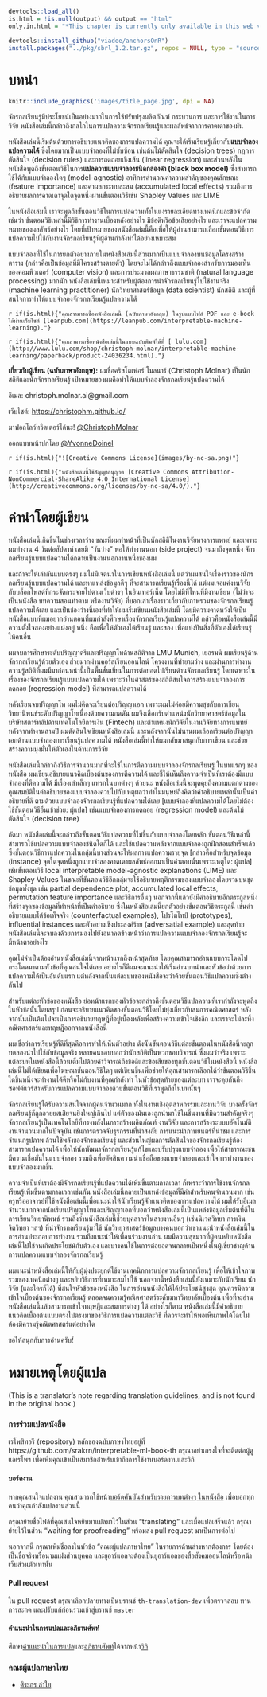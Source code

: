 ```r
devtools::load_all()
is.html = !is.null(output) && output == "html"
only.in.html = "*This chapter is currently only available in this web version. ebook and print will follow.*"

devtools::install_github("viadee/anchorsOnR")
install.packages("../pkg/sbrl_1.2.tar.gz", repos = NULL, type = "source")
```


# บทนำ {.unnumbered}
```r
knitr::include_graphics('images/title_page.jpg', dpi = NA)
```

จักรกลเรียนรู้มีประโยชน์เป็นอย่างมากในการใช้ปรับปรุงผลิตภัณฑ์ กระบวนการ และการใช้งานในการวิจัย
หนังสือเล่มนี้กล่าวถึงกลไกในการแปลความจักรกลเรียนรู้และผลลัพธ์จากการคาดเดาของมัน

หนังสือเล่มนี้เริ่มต้นด้วยการอธิบายแนวคิดของการแปลความได้ คุณจะได้เริ่มเรียนรู้เกี่ยวกับ**แบบจำลองแปลความได้** ซึ่งโดยมากเป็นแบบจำลองที่ไม่ซับซ้อน เช่นต้นไม้ตัดสินใจ (decision trees) กฎการตัดสินใจ (decision rules) และการถดถอยเชิงเส้น (linear regression)
และส่วนหลังในหนังสือพูดถึงขั้นตอนวิธีในการ**แปลความแบบจำลองชนิดกล่องดำ (black box model)** ซึ่งสามารถใช้ได้กับแบบจำลองใดๆ (model-agnostic) อาทิการคำนวณค่าความสำคัญของคุณลักษณะ (feature importance) และค่าผลกระทบสะสม (accumulated local effects) รวมถึงการอธิบายผลการคาดเดาจุดใดจุดหนึ่งผ่านขั้นตอนวิธีเช่น Shapley Values และ LIME

ในหนังสือเล่มนี้ เราจะพูดถึงขั้นตอนวิธีในการแปลความทั้งในแง่รายละเอียดทางเทคนิกและข้อจำกัด เช่นว่า
ขั้นตอนวิธีเหล่านี้มีวิธีการทำงานเบื้องหลังอย่างไร
มีข้อดีหรือข้อเสียอย่างไร
และเราจะแปลความหมายของผลลัพธ์อย่างไร
โดยที่เป้าหมายของหนังสือเล่มนี้คือเพื่อให้ผู้อ่านสามารถเลือกขั้นตอนวิธีการแปลความไปใช้กับงานจักรกลเรียนรู้ที่ผู้อ่านกำลังทำได้อย่างเหมาะสม

แบบจำลองที่ใช้ในการยกตัวอย่างภายในหนังสือเล่มนี้ส่วนมากเป็นแบบจำลองบนข้อมูลโครงสร้างตาราง (กล่าวคือเป็นข้อมูลที่มีโครงสร้างตายตัว) โดยจะไม่ได้กล่าวถึงแบบจำลองสำหรับการมองเห็นของคอมพิวเตอร์ (computer vision) และการประมวลผลภาษาธรรมชาติ (natural language processing) มากนัก
หนังสือเล่มนี้เหมาะสำหรับผู้ต้องการนำจักรกลเรียนรู้ไปใช้งานจริง (machine learning practitioner) นักวิทยาศาสตร์ข้อมูล (data scientist) นักสถิติ และผู้ที่สนใจการทำให้แบบจำลองจักรกลเรียนรู้แปลความไดั


`r if(is.html){"คุณสาามารถซื้อหนังสือเล่มนี้ (ฉบับภาษาอังกฤษ) ในรูปแบบไฟล์ PDF และ e-book ได้ผ่านเว็บไซต์ [leanpub.com](https://leanpub.com/interpretable-machine-learning)."}`

`r if(is.html){"คุณสามารถซื้อหนังสือเล่มนี้ในแบบฉบับพิมพ์ได้ที่ [ lulu.com](http://www.lulu.com/shop/christoph-molnar/interpretable-machine-learning/paperback/product-24036234.html)."}`

**เกี่ยวกับผู้เขียน (ฉบับภาษาอังกฤษ):** ผมชื่อคริสโตเฟอร์ โมลนาร์ (Christoph Molnar) เป็นนักสถิติและนักจักรกลเรียนรู้
เป้าหมายของผมคือทำให้แบบจำลองจักรกลเรียนรู้แปลความได้

อีเมล: christoph.molnar.ai@gmail.com

เว็บไซต์: [https://christophm.github.io/](https://christophm.github.io/)

มาฟอลโลว์ทวิตเตอร์ได้นะ! [\@ChristophMolnar](https://twitter.com/ChristophMolnar)

ออกแบบหน้าปกโดย [\@YvonneDoinel](https://twitter.com/YvonneDoinel)


`r if(is.html){"![Creative Commons License](images/by-nc-sa.png)"}`

`r if(is.html){"หนังสือเล่มนี้ใช้สัญญาอนุญาต [Creative Commons Attribution-NonCommercial-ShareAlike 4.0 International License](http://creativecommons.org/licenses/by-nc-sa/4.0/)."}`



# คำนำโดยผู้เขียน {#preface-by-the-author .unnumbered}

หนังสือเล่มนี้เกิดขึ้นในช่วงเวลาว่าง ขณะที่ผมทำหน้าที่เป็นนักสถิติในงานวิจัยทางการแพทย์
และเพราะผมทำงาน 4 วันต่อสัปดาห์ เลยมี "วันว่าง" พอให้ทำงานนอก (side project)
จนมาถึงจุดหนึ่ง จักรกลเรียนรู้แบบแปลความได้กลายเป็นงานนอกงานหนึ่งของผม

และถ้าจะให้เล่ากันแบบตรงๆ ผมไม่มีเจตนาในการเขียนหนังสือเล่มนี้
แต่ว่าผมสนใจเรื่องราวของนักรกลเรียนรู้แบบแปลความได้ และหาแหล่งข้อมูลดีๆ ที่จะสามารถเรียนรู้เรื่องนี้ได้
แต่ผมเจอแค่งานวิจัย กับบล็อกโพสต์ที่กระจัดกระจายไปตามเว็บต่างๆ ในอินเทอร์เน็ต
โดยไม่มีที่ไหนที่มีงานเขียน (ไม่ว่าจะเป็นหนังสือ บทความสอนทำตาม หรืองานวิจัย) ที่บอกเล่าเรื่องราวเกี่ยวกับภาพรวมของจักรกลเรียนรู้แปลความได้เลย
และเป็นช่องว่างนี้เองที่ทำให้ผมเริ่มเขียนหนังสือเล่มนี้
โดยมีความคาดหวังให้เป็นหนังสือแบบที่ผมอยากอ่านตอนที่ผมกำลังศึกษาเรื่องจักรกลเรียนรู้แปลความได้
กล่าวคือหนังสือเล่มนี้มีความตั้งใจสองอย่างแฝงอยู่ หนึ่ง คือเพื่อให้ตัวเองได้เรียนรู้ และสอง เพื่อแบ่งปันสิ่งที่ตัวเองได้เรียนรู้ให้คนอื่น

<!-- เกี่ยวกับผู้เขียน -->

ผมจบการศึกษาระดับปริญญาตรีและปริญญาโทด้านสถิติจาก LMU Munich, เยอรมนี
ผมเรียนรู้ด้านจักรกลเรียนรู้ด้วยตัวเอง ส่วยมากผ่านคอร์สเรียนออนไลน์ โครงงานที่ทำยามว่าง และผ่านการทำงาน
ความรู้สถิติที่ผมมีมาก่อนหน้านี้เป็นพื้นชั้นเยี่ยมในการต่อยอดไปเรียนด้านจักรกลเรียนรู้ โดยเฉพาะในเรื่องของจักรกลเรียนรู้แบบแปลความได้
เพราะว่าในศาสตร์ของสถิติสนใจการสร้างแบบจำลองการถดถอย (regression model) ที่สามารถแปลความได้

หลังเรียนจบปริญญาโท ผมไม่คิดจะเรียนต่อปริญญาเอก เพราะผมไม่ค่อยมีความสุขกับการเขียนวิทยานิพนธ์ระดับปริญญาโทเนื่องด้วยความกดดัน
ผมจึงเลือกรับตำแหน่งนักวิทยาศาสตร์ข้อมูลในบริษัทสตาร์ทอัปด้านเทคโนโลยีการเงิน (Fintech) และตำแหน่งนักวิจัยในงานวิจัยทางการแพทย์
หลังจากทำงานสามปี ผมตัดสินใจเขียนหนังสือเล่มนี้ และหลังจากนั้นไม่นานผมเลือกเรียนต่อปริญญาเอกด้านแบบจำลองการเรียนรู้แปลความได้
หนังสือเล่มนี้ทำให้ผมกลับมาสนุกกับการเขียน และช่วยสร้างความมุ่งมั่นให้ตัวเองในด้านการวิจัย

หนังสือเล่มนี้กล่าวถึงวิธีการจำนวนมากที่จะใช้ในการตีความแบบจำลองจักรกลเรียนรู้
ในบทแรกๆ ของหนังสือ ผมเขียนอธิบายแนวคิดเบื้องต้นของการตีความได้ และชี้ให้เห็นถึงความจำเป็นที่เราต้องมีแบบจำลองที่ตีความได้
มีเรื่องเล่าเล็กๆ แทรกในบทต่างๆ ด้วยนะ
หนังสือเล่มนี้จะพูดคุยถึงความแตกต่างของคุณสมบัติในคำอธิบายของแบบจำลองควบไปกับเหตุผลว่าทำไมมนุษย์ถึงคิดว่าคำอธิบายเหล่านั้นเป็นคำอธิบายที่ดี
ตามด้วยแบบจำลองจักรกลเรียนรู้ที่แปลความได้เลย [แบบจำลองที่แปลความได้โดยไม่ต้องใช้ขั้นตอนวิธีอื่นเข้าช่วย: ผู้แปล] เช่นแบบจำลองการถดถอย (regression model) และต้นไม้ตัดสินใจ (decision tree)

ถัดมา หนังสือเล่มนี้จะกล่าวถึงขั้นตอนวิธีแปลความที่ไม่ขึ้นกับแบบจำลองโดยหลัก ขั้นตอนวิธีเหล่านี้สามารถใช้แปลความแบบจำลองชนิดใดก็ได้ และใช้แปลความหลังจากแบบจำลองถูกฝึกสอนสำเร็จแล้ว
ซึ่งขั้นตอนวิธีการแปลความในกลุ่มนี้บางส่วนจะให้ผลการแปลความรายจุด [กล่าวคือสำหรับจุดข้อมูล (instance) จุดใดจุดหนึ่งถูกแบบจำลองคาดเดาผลลัพธ์ออกมาเป็นคำตอบนั้นเพราะเหตุใด: ผู้แปล]
เช่นขั้นตอนวิธี local interpretable model-agnostic explanations (LIME) และ Shapley Values
ในขณะที่ขั้นตอนวิธีอีกกลุ่มจะใช้อธิบายพฤติกรรมของแบบจำลองโดยรวมบนชุดข้อมูลทั้งชุด เช่น partial dependence plot, accumulated local effects, permutation feature importance และวิธีการอื่นๆ
นอกจากนี้แล้วยังมีคำอธิบายอีกตระกูลหนึ่งที่สร้างจุดของข้อมูลที่ทำหน้าที่เป็นคำอธิบาย
ซึ่งในหนังสือเล่มนี้ยกตัวอย่างขั้นตอนวิธีตระกูลนี้ เช่นคำอธิบายแบบโต้ข้อเท็จจริง (counterfactual examples), โปรโตไทป์ (prototypes), influential instances และตัวอย่างเชิงประสงค์ร้าย (adversatial example)
และสุดท้ายหนังสือเล่มนี้จะจบลงด้วยการมองไปยังอนาคตข้างหน้าว่าการแปลความแบบจำลองจักรกลเรียนรู้จะมีหน้าตาอย่างไร

คุณไม่จำเป็นต้องอ่านหนังสือเล่มนี้จากหน้าแรกถึงหน้าสุดท้าย โดยคุณสามารถอ่านแบบกระโดดไปกระโดดมาตามหัวข้อที่คุณสนใจได้เลย
อย่างไรก็ดีผมจะแนะนำให้เริ่มอ่านบทนำและหัวข้อว่าด้วยการแปลความได้เป็นอันดับแรก แต่หลังจากนั้นแต่ละบทของหนังสือจะว่าด้วยขั้นตอนวิธีแปลความซึ่งต่างกันไป

สำหรับแต่ละหัวข้อของหนังสือ ย่อหน้าแรกของหัวข้อจะกล่าวถึงขั้นตอนวิธีแปลความที่เรากำลังจะพูดถึงในหัวข้อนั้นโดยสรุป ก่อนจะอธิบายแนวคิดของขั้นตอนวิธีโดยไม่ยุ่งเกี่ยวกับสมการคณิตศาสตร์
หลังจากนั้นเป็นต้นไปจะเป็นการอธิบายทฤษฎีที่อยู่เบื้องหลังเพื่อสร้างความเข้าใจเชิงลึก และเราจะไม่ละทิ้งคณิตศาสตร์และทฤษฎีออกจากหนังสือนี้

ผมเชื่อว่าการเรียนรู้ที่ดีที่สุดคือการทำให้เห็นตัวอย่าง ดังนั้นขั้นตอนวิธีแต่ละขั้นตอนในหนังสือนี้จะถูกทดลองนำไปใช้กับข้อมูลจริง
หลายคนชอบบอกว่านักสถิติเป็นพวกชอบวิจารณ์ ซึ่งผมว่าจริง เพราะแต่ละบทในหนังสือนี้ล้วนเต็มไปด้วยคำวิจารณ์ถึงข้อดีและข้อเสียของทุกขั้นตอนวิธีในหนังสือนี้
หนังสือเล่มนี้ไม่ได้เขียนเพื่อโฆษณาขั้นตอนวิธีใดๆ แต่เขียนขึ้นเพื่อช่วยให้คุณสามารถเลือกได้ว่าขั้นตอนวิธีชิ้นใดชิ้นหนึ่งจะทำงานได้ดีหรือไม่กับงานที่คุณกำลังทำ
ในหัวข้อสุดท้ายของแต่ละบท เราจะคุยกันถึงซอฟต์แวร์สำหรับการแปลความแบบจำลองด้วยขั้นตอนวิธีที่เราพูดถึงในบทนั้นๆ

จักรกลเรียนรู้ได้รับความสนใจจากผู้คนจำนวนมาก ทั้งในงานเชิงอุตสาหกรรมและงานวิจัย
บางครั้งจักรกลเรียนรู้ก็ถูกอวยยศเสียจนยิ่งใหญ่เกินไป แต่ตัวของมันเองถูกนำมาใช้ในชิ้นงานที่มีความสำคัญจริงๆ
จักรกลเรียนรู้เป็นเทคโนโลยีที่ทรงพลังในการสร้างผลิตภัณฑ์ งานวิจัย และการสร้างระบบบอัตโนมัติ
งานจำนวนมากในปัจจุบัน เช่นการตรวจจับธุรกรรมที่น่าสงสัย การแนะนำภาพยนตร์ที่น่าชม และการจำแนกรูปภาพ ล้วนใช้พลังของจักรกลเรียนรู้
และส่วนใหญ่ผลการตัดสินใจของจักรกลเรียนรู้ต้องสามารถแปลความได้ เพื่อให้นักพัฒนาจักรกลเรียนรู้แก้ไขและปรับปรุงแบบจำลอง
เพื่อให้สาธารณะชนมีความเชื่อมั่นในแบบจำลอง รวมถึงเพื่อตัดสินความน่าเชื่อถือของแบบจำลองและเข้าใจการทำงานของแบบจำลองมากขึ้น

ความจำเป็นที่เราต้องมีจักรกลเรียนรู้ที่แปลความได้เพิ่มขึ้นตามกาลเวลา ก็เพราะว่าการใช้งานจักรกลเรียนรู้เพิ่มขึ้นตามกาลเวลาเช่นกัน
หนังสือเล่มนี้กลายเป็นแหล่งข้อมูลที่มีค่าสำหรับคนจำนวนมาก เช่นครูหรืออาจารย์ที่ใช้หนังสือเล่มนี้เพื่อแนะนำให้นักเรียนรู้จักแนวคิดของการแปลความได้
ผมได้รับอีเมลจำนวนมากจากนักเรียนปริญญาโทและปริญญาเอกที่บอกว่าหนังสือเล่มนี้เป็นแหล่งข้อมูลเริ่มต้นที่ดีในการเขียนวิทยานิพนธ์
รวมถึงว่าหนังสือเล่มนี้ช่วยบุคลากรในสายงานอื่นๆ (เช่นนิเวศวิทยา การเงิน จิตวิทยา ฯลฯ) ที่นำจักรกลเรียนรู้มาใช้
นักวิทยาศาสตร์ข้อมูลบางคนบอกว่าเขาแนะนำหนังสือเล่มนี้ในการอ่านประกอบการทำงาน รวมถึงแนะนำให้เพื่อนร่วมงานอ่าน
ผมมีความสุขมากที่ผู้คนหยิบหนังสือเล่มนี้ไปใช้จนเกิดประโยชน์กับตัวเอง และบางคนใช้ในการต่อยอดจนกลายเป็นหนึ่งในผู้เชี่ยวชาญด้านการแปลความแบบจำลองจักรกลเรียนรู้

ผมแนะนำหนังสือเล่มนี้ให้กับผู้มุ่งประยุกต์ใช้งานเทคนิกการแปลความจักรกลเรียนรู้ เพื่อให้เข้าใจภาพรวมของเทคนิกต่างๆ และหยิบวิธีการที่เหมาะสมไปใช้
นอกจากนี้หนังสือเล่มนี้ยังเหมาะกับนักเรียน นักวิจัย (และใครก็ได้) ที่สนใจหัวข้อของหนังสือ
ในการอ่านหนังสือให้ได้ประโยชน์สูงสุด คุณควรมีความเข้าใจเบื้องต้นของจักรกลเรียนรู้ ตลอดจนความรู้คณิตศาสตร์ระดับมหาวิทยาลัยเบื้องต้น เพื่อที่จะอ่านหนังสือเล่มนี้แล้วสามารถเข้าใจทฤษฎีและสมการต่างๆ ได้
อย่างไรก็ตาม หนังสือเล่มนี้มีคำอธิบายแนวคิดเบื้องต้นแบบตรงไปตรงมาของวิธีการแปลความแต่ละวิธี ที่ควรจะทำให้พอเห็นภาพได้โดยไม่ต้องมีความรู้คณิตศาสตร์แต่อย่างใด

ขอให้สนุกกับการอ่านครับ!่


# หมายเหตุโดยผู้แปล {#translator-notes .unnumbered}

(This is a translator's note regarding translation guidelines, and is not found in the original book.)

### การร่วมแปลหนังสือ {#translating-guide .unnumbered}

เรโพสิทอรี (repository) หลักของฉบับภาษาไทยอยู่ที่ https://github.com/srakrn/interpretable-ml-book-th กรุณาอย่าเกรงใจที่จะติดต่อผู้ดูแลเรโพฯ เพื่อเพิ่มคุณเข้าเป็นสมาชิกสำหรับเข้าถึงการใช้งานบอร์ดงานและวิกิ

#### บอร์ดงาน {#translating-kanban-board .unnumbered}

หากคุณสนใจแปลงาน คุณสามารถใช้หน้า[บอร์ดคันบันสำหรับรายการบทต่างๆ ในหนังสือ](https://github.com/srakrn/interpretable-ml-book-th/projects/1) เพื่อบอกทุกคนว่าคุณกำลังแปลงานส่วนนี้

กรุณาย้ายชื่อไฟล์ที่คุณสนใจหยิบมาแปลมาไว้ในส่วน "translating" และเมื่อแปลเสร็จแล้ว กรุณาย้ายไว้ในส่วน "waiting for proofreading" พร้อมส่ง pull request มาเป็นการต่อไป

นอกจากนี้ กรุณาเพิ่มชื่อลงในหัวข้อ "คณะผู้แปลภาษาไทย" ในรายการด้านล่างหากต้องการ โดยต้องเป็นชื่อจริงหรือนามแฝงส่วนบุคคล และยูอาร์แอลจะต้องเป็นยูอาร์แอลของสื่อสังคมออนไลน์หรือหน้าเว็บส่วนตัวเท่านั้น

#### Pull request {#translating-pull-request .unnumbered}

ใน pull request กรุณาเลือกปลายทางเป็นบรานช์ `th-translation-dev` เพื่อตรวจสอบ ทานการสะกด และปรับแก้ก่อนรวมเข้าสู่บรานช์ `master`

#### คำแนะนำในการแปลและอภิธานศัพท์ {#translating-glossary .unnumbered}

ศึกษา[คำแนะนำในการแปล](https://github.com/srakrn/interpretable-ml-book-th/wiki/Translation-Guidelines)และ[อภิธานศัพท์](https://github.com/srakrn/interpretable-ml-book-th/wiki/Glossary)ได้จากหน้า[วิกิ](https://github.com/srakrn/interpretable-ml-book-th/wiki)

### คณะผู้แปลภาษาไทย {#translators .unnumbered}

* [ศิระกร ลำใย](https://srakrn.me/bio)